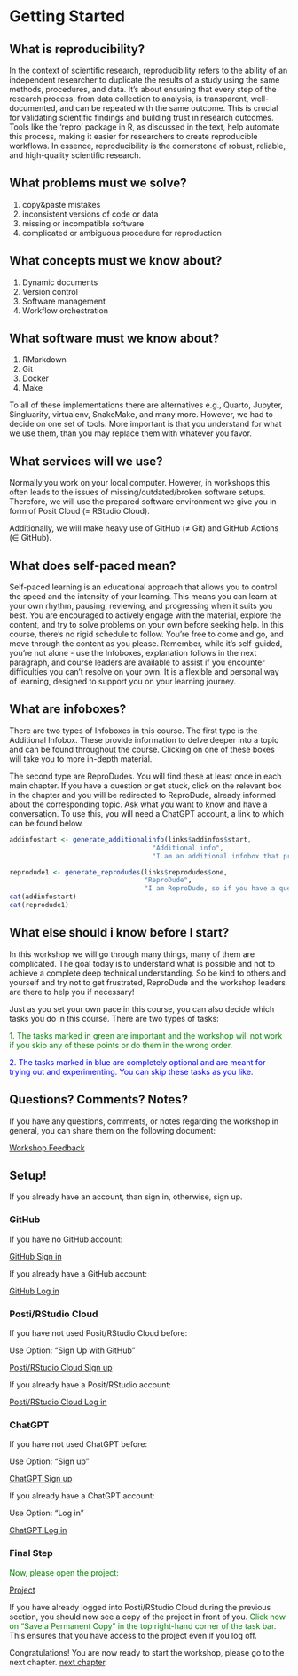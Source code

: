# Getting Started {-}

## What is reproducibility? {-}

In the context of scientific research, reproducibility refers to the ability of an independent researcher to duplicate the results of a study using the same methods, procedures, and data.
It's about ensuring that every step of the research process, from data collection to analysis, is transparent, well-documented, and can be repeated with the same outcome.
This is crucial for validating scientific findings and building trust in research outcomes.
Tools like the 'repro' package in R, as discussed in the text, help automate this process, making it easier for researchers to create reproducible workflows.
In essence, reproducibility is the cornerstone of robust, reliable, and high-quality scientific research.

## What problems must we solve? {-}

1. copy&paste mistakes
2. inconsistent versions of code or data
3. missing or incompatible software
4. complicated or ambiguous procedure for reproduction

## What concepts must we know about? {-}

1. Dynamic documents
2. Version control
3. Software management
4. Workflow orchestration

## What software must we know about? {-}

1. RMarkdown
2. Git
3. Docker
4. Make

To all of these implementations there are alternatives e.g., Quarto, Jupyter, Singluarity, virtualenv, SnakeMake, and many more.
However, we had to decide on one set of tools.
More important is that you understand for what we use them, than you may replace them with whatever you favor.

## What services will we use? {-}

Normally you work on your local computer.
However, in workshops this often leads to the issues of missing/outdated/broken software setups.
Therefore, we will use the prepared software environment we give you in form of Posit Cloud (= RStudio Cloud).

Additionally, we will make heavy use of GitHub (≠ Git) and
GitHub Actions (∈ GitHub).

## What does self-paced mean? {-}

Self-paced learning is an educational approach that allows you to control the speed and the intensity of your learning.
This means you can learn at your own rhythm, pausing, reviewing, and progressing when it suits you best.
You are encouraged to actively engage with the material, explore the content, and try to solve problems on your own before seeking help.
In this course, there's no rigid schedule to follow.
You're free to come and go, and move through the content as you please.
Remember, while it's self-guided, you're not alone - use the Infoboxes, explanation follows in the next paragraph, and course leaders are available to assist if you encounter difficulties you can't resolve on your own.
It is a flexible and personal way of learning, designed to support you on your learning journey.

## What are infoboxes? {-}

There are two types of Infoboxes in this course.
The first type is the Additional Infobox.
These provide information to delve deeper into a topic and can be found throughout the course.
Clicking on one of these boxes will take you to more in-depth material.

The second type are ReproDudes.
You will find these at least once in each main chapter.
If you have a question or get stuck, click on the relevant box in the chapter and you will be redirected to ReproDude, already informed about the corresponding topic.
Ask what you want to know and have a conversation.
To use this, you will need a ChatGPT account, a link to which can be found below.  

```r
addinfostart <- generate_additionalinfo(links$addinfos$start,
                                    "Additional info",
                                    "I am an additional infobox that provides you with additional material to educate you more deeply. Click on my sister boxes for more information.")

reprodude1 <- generate_reprodudes(links$reprodudes$one,
                                  "ReproDude",
                                  "I am ReproDude, so if you have a question or are stuck on a topic, click on the appropriate ReproDude box and ask there. You will need an account with ChatGPT to use me.")
cat(addinfostart)
cat(reprodude1)
```
<!-- so that there is no text between the Boxes-->
<div style="clear: both;"></div>


## What else should i know before I start? {-}

In this workshop we will go through many things, many of them are complicated.
The goal today is to understand what is possible and not to achieve a complete deep technical understanding.
So be kind to others and yourself and try not to get frustrated, ReproDude and the workshop leaders are there to help you if necessary!

Just as you set your own pace in this course, you can also decide which tasks you do in this course.
There are two types of tasks:

<span style="color:green">1. The tasks marked in green are important and the workshop will not work if you skip any of these points or do them in the wrong order.</span>  

<span style="color:blue">2. The tasks marked in blue are completely optional and are meant for trying out and experimenting. You can skip these tasks as you like.</span>

## Questions? Comments? Notes? {-}
If you have any questions, comments, or notes regarding the workshop in general, you can share them on the following document:

[Workshop Feedback](`r links$generals$feedback`)

## Setup! {-}

If you already have an account, than sign in, otherwise, sign up.

### GitHub {-}

If you have no GitHub account:

[GitHub Sign in](`r links$logsign$githubsign`)

If you already have a GitHub account:

[GitHub Log in](`r links$logsign$githublog`)

### Posti/RStudio Cloud {-}

If you have not used Posit/RStudio Cloud before:

Use Option: “Sign Up with GitHub”

[Posti/RStudio Cloud Sign up](`r links$logsign$postisign`)

If you already have a Posit/RStudio account:

[Posti/RStudio Cloud Log in](`r links$logsign$postilog`)

### ChatGPT {-}

If you have not used ChatGPT before:

Use Option: “Sign up”

[ChatGPT Sign up](`r links$logsign$chatgptsign`)

If you already have a ChatGPT account:

Use Option: “Log in”

[ChatGPT Log in](`r links$logsign$chatgptlog`)

### Final Step {-}

<span style="color:green">Now, please open the project:</span>

[Project](`r links$projekt$start`) 

If you have already logged into Posti/RStudio Cloud during the previous section, you should now see a copy of the project in front of you. 
<span style="color:green">Click now on "Save a Permanent Copy" in the top right-hand corner of the task bar.</span>
This ensures that you have access to the project even if you log off.

Congratulations!
You are now ready to start the workshop, please go to the next chapter. [next chapter](./dynamic-documents.html).
